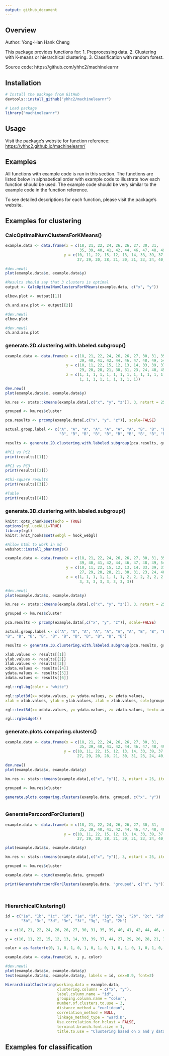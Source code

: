 ```yaml
---
output: github_document
---
```


<!-- README.md is generated from README.Rmd. Please edit that file -->


## Overview

Author: Yong-Han Hank Cheng

This package provides functions for:
1. Preprocessing data.
2. Clustering with K-means or hierarchical clustering.
3. Classification with random forest.

Source code: https://github.com/yhhc2/machinelearnr

## Installation

```r
# Install the package from GitHub
devtools::install_github("yhhc2/machinelearnr")
```

```r
# Load package
library("machinelearnr")
```

## Usage

Visit the package's website for function reference: <https://yhhc2.github.io/machinelearnr/>

## Examples

All functions with example code is run in this section. The functions are
listed below in alphabetical order with example code to illustrate
how each function should be used. The example code should be very similar
to the example code in the function reference. 

To see detailed descriptions for each function, please visit the package's website.

## Examples for clustering

### CalcOptimalNumClustersForKMeans()
```r

example.data <- data.frame(x = c(18, 21, 22, 24, 26, 26, 27, 30, 31,
                                 35, 39, 40, 41, 42, 44, 46, 47, 48, 49, 54, 35, 30),
                          y = c(10, 11, 22, 15, 12, 13, 14, 33, 39, 37, 44,
                                27, 29, 20, 28, 21, 30, 31, 23, 24, 40, 45))

#dev.new()
plot(example.data$x, example.data$y)

#Results should say that 3 clusters is optimal
output <- CalcOptimalNumClustersForKMeans(example.data, c("x", "y"))

elbow.plot <- output[[1]]

ch.and.asw.plot <- output[[2]]

#dev.new()
elbow.plot

#dev.new()
ch.and.asw.plot


```

### generate.2D.clustering.with.labeled.subgroup()
```r

example.data <- data.frame(x = c(18, 21, 22, 24, 26, 26, 27, 30, 31, 35,
                                 39, 40, 41, 42, 44, 46, 47, 48, 49, 54, 35, 30),
                           y = c(10, 11, 22, 15, 12, 13, 14, 33, 39, 37, 44, 27,
                                 29, 20, 28, 21, 30, 31, 23, 24, 40, 45),
                           z = c(1, 1, 1, 1, 1, 1, 1, 1, 1, 1, 1, 1, 1,
                                 1, 1, 1, 1, 1, 1, 1, 1, 1))

dev.new()
plot(example.data$x, example.data$y)

km.res <- stats::kmeans(example.data[,c("x", "y", "z")], 3, nstart = 25, iter.max=10)

grouped <- km.res$cluster

pca.results <- prcomp(example.data[,c("x", "y", "z")], scale=FALSE)

actual.group.label <- c("A", "A", "A", "A", "A", "A", "A", "B", "B", "B", "B", 
                        "B", "B", "B", "B", "B", "B", "B", "B", "B", "B", "B")

results <- generate.2D.clustering.with.labeled.subgroup(pca.results, grouped, actual.group.label)

#PC1 vs PC2
print(results[[1]])

#PC1 vs PC3
print(results[[2]])

#Chi-square results
print(results[[3]])

#Table
print(results[[4]])


```

### generate.3D.clustering.with.labeled.subgroup()

```r
knitr::opts_chunk$set(echo = TRUE)
options(rgl.useNULL=TRUE)
library(rgl)
knitr::knit_hooks$set(webgl = hook_webgl)

#Allow html to work in md
webshot::install_phantomjs()

```

```r

example.data <- data.frame(x = c(18, 21, 22, 24, 26, 26, 27, 30, 31, 35,
                                 39, 40, 41, 42, 44, 46, 47, 48, 49, 54, 35, 30),
                           y = c(10, 11, 22, 15, 12, 13, 14, 33, 39, 37, 44,
                                 27, 29, 20, 28, 21, 30, 31, 23, 24, 40, 45),
                           z = c(1, 1, 1, 1, 1, 1, 1, 2, 2, 2, 2, 2, 2, 3,
                                 3, 3, 3, 3, 3, 3, 3, 3))

#dev.new()
plot(example.data$x, example.data$y)

km.res <- stats::kmeans(example.data[,c("x", "y", "z")], 3, nstart = 25, iter.max=10)

grouped <- km.res$cluster

pca.results <- prcomp(example.data[,c("x", "y", "z")], scale=FALSE)

actual.group.label <- c("A", "A", "A", "A", "A", "A", "A", "B", "B", "B", "B", 
"B", "B", "B", "B", "B", "B", "B", "B", "B", "B", "B")

results <- generate.3D.clustering.with.labeled.subgroup(pca.results, grouped, actual.group.label)

xlab.values <- results[[1]]
ylab.values <- results[[2]]
zlab.values <- results[[3]]
xdata.values <- results[[4]]
ydata.values <- results[[5]]
zdata.values <- results[[6]]

rgl::rgl.bg(color = "white")

rgl::plot3d(x= xdata.values, y= ydata.values, z= zdata.values,
xlab = xlab.values, ylab = ylab.values, zlab = zlab.values, col=(grouped+1), pch=20, cex=2)

rgl::text3d(x= xdata.values, y= ydata.values, z= zdata.values, text= actual.group.label, cex=1)

rgl::rglwidget()


```


### generate.plots.comparing.clusters()
```r


example.data <- data.frame(x = c(18, 21, 22, 24, 26, 26, 27, 30, 31,
                                 35, 39, 40, 41, 42, 44, 46, 47, 48, 49, 54, 35, 30),
                          y = c(10, 11, 22, 15, 12, 13, 14, 33, 39, 37, 44,
                                27, 29, 20, 28, 21, 30, 31, 23, 24, 40, 45))

dev.new()
plot(example.data$x, example.data$y)

km.res <- stats::kmeans(example.data[,c("x", "y")], 3, nstart = 25, iter.max=10)

grouped <- km.res$cluster

generate.plots.comparing.clusters(example.data, grouped, c("x", "y"))



```

### GenerateParcoordForClusters()
```r


example.data <- data.frame(x = c(18, 21, 22, 24, 26, 26, 27, 30, 31,
                                 35, 39, 40, 41, 42, 44, 46, 47, 48, 49, 54, 35, 30),
                          y = c(10, 11, 22, 15, 12, 13, 14, 33, 39, 37, 44,
                                27, 29, 20, 28, 21, 30, 31, 23, 24, 40, 45))

plot(example.data$x, example.data$y)

km.res <- stats::kmeans(example.data[,c("x", "y")], 3, nstart = 25, iter.max=10)

grouped <- km.res$cluster

example.data <- cbind(example.data, grouped)

print(GenerateParcoordForClusters(example.data, "grouped", c("x", "y")))




```

### HierarchicalClustering()
```r


id = c("1a", "1b", "1c", "1d", "1e", "1f", "1g", "2a", "2b", "2c", "2d", "3h", "3i", "3a",
       "3b", "3c", "3d", "3e", "3f", "3g", "2g", "2h")

x = c(18, 21, 22, 24, 26, 26, 27, 30, 31, 35, 39, 40, 41, 42, 44, 46, 47, 48, 49, 54, 35, 30)

y = c(10, 11, 22, 15, 12, 13, 14, 33, 39, 37, 44, 27, 29, 20, 28, 21, 30, 31, 23, 24, 40, 45)

color = as.factor(c(0, 1, 0, 1, 0, 1, 0, 1, 0, 1, 0, 1, 0, 1, 0, 1, 0, 1, 0, 1, 0, 1))

example.data <- data.frame(id, x, y, color)

#dev.new()
plot(example.data$x, example.data$y)
text(example.data$x, example.data$y, labels = id, cex=0.9, font=2)

HierarchicalClustering(working.data = example.data,
                       clustering.columns = c("x", "y"),
                       label.column.name = "id",
                       grouping.column.name = "color",
                       number.of.clusters.to.use = 3,
                       distance_method = "euclidean",
                       correlation_method = NULL,
                       linkage_method_type = "ward.D",
                       Use.correlation.for.hclust = FALSE,
                       terminal.branch.font.size = 1,
                       title.to.use = "Clustering based on x and y data")

```


## Examples for classification


